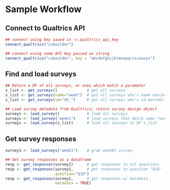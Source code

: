 # Sample Workflow

## Connect to Qualtrics API

```r
## connect using key saved in ~/.qualtrics_api_key
connect_qualtrics("cuboulder")

## connect using some API key passed as string
connect_qualtrics("cuboulder", key = "abcdefghijklmnopqrstuvwxyz")
```

## Find and load surveys

```r
## Return a DF of all surveys, or ones which match a parameter
s_list <- get_surveys()             # get all surveys
s_list <- get_surveys(name="week")  # get all surveys who's name matches "week"
s_list <- get_surveys(id="SV_")     # get all surveys who's id matches "SV_"

## Load survey metadata from Qualtrics; return survey design object
surveys <- load_survey()            # load all surveys
surveys <- load_survey("week1")     # load surveys that match name "week1"
surveys <- load_survey(s_list)      # load all surveys in DF s_list
```

## Get survey responses

```r
survey1 <- load_surveys("week1")    # grab week#1 survey

## Get survey responses as a dataframe
resp <- get_responses(survey1)      # get responses to all questions
resp <- get_responses(survey1,      # get responses to question "Q10"
                      question="Q10")
resp <- get_responses(survey1,      # get responses w/ metadata
                      metadata = TRUE)
```
